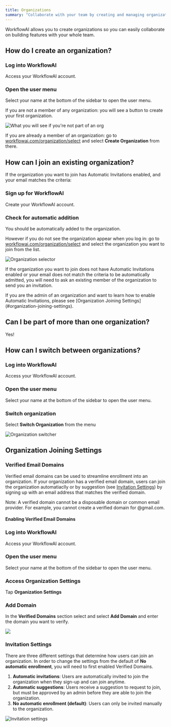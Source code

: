 ```yaml
---
title: Organizations
summary: "Collaborate with your team by creating and managing organizations. This guide covers how to create, join, and switch between organizations for seamless teamwork."
---
```



WorkflowAI allows you to create organizations so you can easily collaborate on building features with your whole team. 

## How do I create an organization?

<Steps>
<Step>

### Log into WorkflowAI

Access your WorkflowAI account.

</Step>

<Step>

### Open the user menu

Select your name at the bottom of the sidebar to open the user menu.

If you are not a member of any organization: you will see a button to create your first organization.

![What you will see if you're not part of an org](/images/organizations/create-an-org.png)

If you are already a member of an organization: go to [workflowai.com/organization/select](https://workflowai.com/organization/select) and select **Create Organization** from there.

</Step>
</Steps>

## How can I join an existing organization?

If the organization you want to join has Automatic Invitations enabled, and your email matches the criteria:

<Steps>
<Step>

### Sign up for WorkflowAI

Create your WorkflowAI account.

</Step>

<Step>

### Check for automatic addition

You should be automatically added to the organization.

However if you do not see the organization appear when you log in: go to [workflowai.com/organization/select](https://workflowai.com/organization/select) and select the organization you want to join from the list.

![Organization selector](/images/organizations/select-an-org.png)

</Step>
</Steps>

If the organization you want to join does not have Automatic Invitations enabled or your email does not match the criteria to be automatically admitted, you will need to ask an existing member of the organization to send you an invitation.

<Callout type="info">
If you are the admin of an organization and want to learn how to enable Automatic Invitations, please see [Organization Joining Settings](#organization-joining-settings).
</Callout>

## Can I be part of more than one organization?

Yes!

## How can I switch between organizations?

<Steps>
<Step>

### Log into WorkflowAI

Access your WorkflowAI account.

</Step>

<Step>

### Open the user menu

Select your name at the bottom of the sidebar to open the user menu.

</Step>

<Step>

### Switch organization

Select **Switch Organization** from the menu

![Organization switcher](/images/organizations/switch-org.png)

</Step>
</Steps>

## Organization Joining Settings 

### Verified Email Domains

Verified email domains can be used to streamline enrollment into an organization. If your organization has a verified email domain, users can join the organization automatiaclly or by suggestion (see [Invitation Settings](#invitation-settings)) by signing up with an email address that matches the verified domain.

Note: A verified domain cannot be a disposable domain or common email provider. For example, you cannot create a verified domain for @gmail.com.

#### Enabling Verified Email Domains

<Steps>
<Step>

### Log into WorkflowAI

Access your WorkflowAI account.

</Step>

<Step>

### Open the user menu

Select your name at the bottom of the sidebar to open the user menu.

</Step>

<Step>

### Access Organization Settings

Tap **Organization Settings**

</Step>

<Step>

### Add Domain

In the **Verified Domains** section select and select **Add Domain** and enter the domain you want to verify.

![](/images/organizations/verify-domain.png)

</Step>
</Steps>

### Invitation Settings

There are three different settings that determine how users can join an organization. In order to change the settings from the default of **No automatic enrollment**, you will need to first enabled Verified Domains.

1. **Automatic invitations**: Users are automatically invited to join the organization when they sign-up and can join anytime.
2. **Automatic suggestions**: Users receive a suggestion to request to join, but must be approved by an admin before they are able to join the organization.
3. **No automatic enrollment (default)**: Users can only be invited manually to the organization.

![Invitation settings](/images/organizations/invitation-settings.png)
